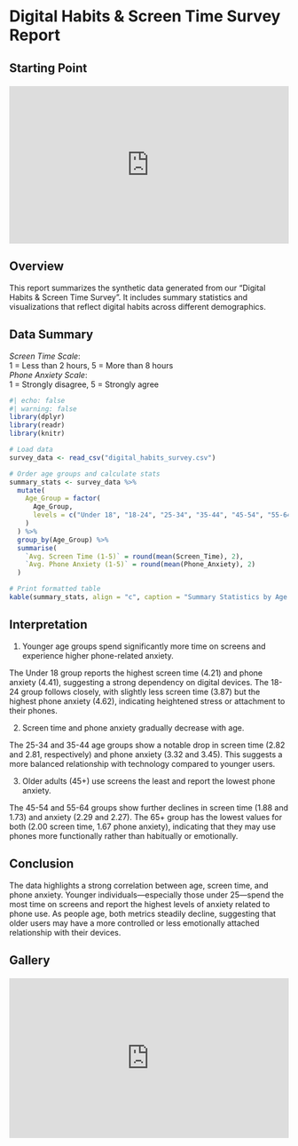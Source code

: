 # Digital Habits & Screen Time Survey Report

## Starting Point
```{=html}
<style>
  .video-wrapper {
    position: relative;
    width: 100%;
    padding-top: 56.25%;
    margin: 20px 0;
  }
  .video-wrapper iframe {
    position: absolute;
    top: 0;
    left: 0;
    width: 100%;
    height: 100%;
    border: none;
  }
</style>
<div class="video-wrapper">
  <iframe title="Digital Habits Survey Video"
    src="https://www.youtube.com/embed/W6CBb3yX9Zs" 
    allow="accelerometer; autoplay; clipboard-write; encrypted-media; gyroscope; picture-in-picture" 
    allowfullscreen>
  </iframe>
</div>
```

## Overview
This report summarizes the synthetic data generated from our "Digital Habits & Screen Time Survey". It includes summary statistics and visualizations that reflect digital habits across different demographics.

## Data Summary  
*Screen Time Scale*:  
1 = Less than 2 hours, 5 = More than 8 hours  
*Phone Anxiety Scale*:  
1 = Strongly disagree, 5 = Strongly agree  
```r
#| echo: false
#| warning: false
library(dplyr)
library(readr)
library(knitr)

# Load data
survey_data <- read_csv("digital_habits_survey.csv")

# Order age groups and calculate stats
summary_stats <- survey_data %>% 
  mutate(
    Age_Group = factor(
      Age_Group,
      levels = c("Under 18", "18-24", "25-34", "35-44", "45-54", "55-64", "65+")
    )
  ) %>% 
  group_by(Age_Group) %>% 
  summarise(
    `Avg. Screen Time (1-5)` = round(mean(Screen_Time), 2),
    `Avg. Phone Anxiety (1-5)` = round(mean(Phone_Anxiety), 2)
  )

# Print formatted table
kable(summary_stats, align = "c", caption = "Summary Statistics by Age Group")
```

## Interpretation
1. Younger age groups spend significantly more time on screens and experience higher phone-related anxiety.

The Under 18 group reports the highest screen time (4.21) and phone anxiety (4.41), suggesting a strong dependency on digital devices.
The 18-24 group follows closely, with slightly less screen time (3.87) but the highest phone anxiety (4.62), indicating heightened stress or attachment to their phones.

2. Screen time and phone anxiety gradually decrease with age.

The 25-34 and 35-44 age groups show a notable drop in screen time (2.82 and 2.81, respectively) and phone anxiety (3.32 and 3.45). This suggests a more balanced relationship with technology compared to younger users.

3. Older adults (45+) use screens the least and report the lowest phone anxiety.

The 45-54 and 55-64 groups show further declines in screen time (1.88 and 1.73) and anxiety (2.29 and 2.27).
The 65+ group has the lowest values for both (2.00 screen time, 1.67 phone anxiety), indicating that they may use phones more functionally rather than habitually or emotionally.

## Conclusion
The data highlights a strong correlation between age, screen time, and phone anxiety. Younger individuals—especially those under 25—spend the most time on screens and report the highest levels of anxiety related to phone use. As people age, both metrics steadily decline, suggesting that older users may have a more controlled or less emotionally attached relationship with their devices.

## Gallery
```{=html}
<div class="iframe-container">
  <iframe 
    src="https://albumizr.com/a/QecM"
    scrolling="no"
    frameborder="0"
    allowfullscreen
    style="border: none;"
  ></iframe>
</div>

<style>
.iframe-container {
  position: relative;
  width: 100%;
  padding-top: 57.14%;
  margin: 20px 0;
  overflow: hidden;
}

.iframe-container iframe {
  position: absolute;
  top: 0;
  left: 0;
  width: 100%;
  height: 100%;
}
</style>
```